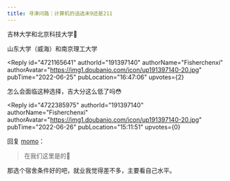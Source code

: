 ```yaml
---
title: 寻津问路｜计算机的话选末9还是211
---
```



<Forum groupName="大学不后悔学这个..." groupUrl="https://www.douban.com/group/728546/" archivedAt="2025-05-16T16:26:07.295Z">
  <Post
    id="269577580"
    title="寻津问路｜计算机的话选末9还是211"
    url="https://www.douban.com/group/topic/269577580/?_spm_id=MjI5NzgyMTc0"
    pubTime="2022-06-29"
    highlightUserId="191397140"
  >
吉林大学和北京科技大学🥲

山东大学（威海）和南京理工大学

<Reply
  id="4721165641"
  authorId="191397140"
  authorName="Fisherchenxi"
  authorAvatar="https://img1.doubanio.com/icon/up191397140-20.jpg"
  pubTime="2022-06-25"
  pubLocation="16:47:06"
  upvotes={2}
>
怎么会面临这种选择，吉大分这么低了吗😳
</Reply>

<Reply
  id="4722385975"
  authorId="191397140"
  authorName="Fisherchenxi"
  authorAvatar="https://img1.doubanio.com/icon/up191397140-20.jpg"
  pubTime="2022-06-26"
  pubLocation="15:11:51"
  upvotes={0}
>
回复 [momo](https://www.douban.com/people/229782174/)：
> 在我们这里是的🙏

那选个宿舍条件好的吧，就业我觉得差不多，主要看自己水平。
</Reply>
  </Post>
</Forum>
